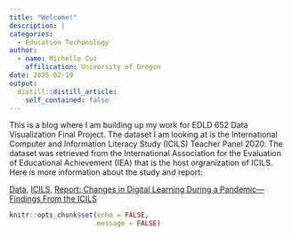 ```yaml
---
title: "Welcome!"
description: | 
categories:
  - Education Techonology
author:
  - name: Michelle Cui
    affilication: University of Oregon
date: 2025-02-19
output:
  distill::distill_article:
    self_contained: false
---
```


This is a blog where I am building up my work for EDLD 652 Data Visualization Final Project. The dataset I am looking at is the International Computer and Information Literacy Study (ICILS) Teacher Panel 2020. The dataset was retrieved from the International Association for the Evaluation of Educational Achievement (IEA) that is the host orgranization of ICILS. Here is more information about the study and report:

[Data](https://www.iea.nl/data-tools/repository/icils),  [ICILS](https://nces.ed.gov/surveys/icils/), [Report: Changes in Digital Learning During a Pandemic—Findings From the ICILS](https://www.iea.nl/publications/study-reports/international-reports-iea-studies/changes-digital-learning-during Teacher Panel)

```r
knitr::opts_chunk$set(echo = FALSE,
                      message = FALSE)

```
